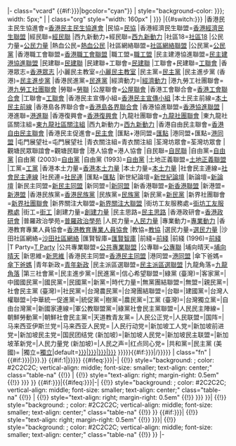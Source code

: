 <!-- Election candidates and results template
     See Template_talk:Election box for details of how to use this template
     {{#if:1| ... }} allows for list markup 
     -->
|- class="vcard" {{#if:{{{當選|{{{elected|}}}}}}|bgcolor="cyan"}}
| style="background-color: {{Party meta/color/{{{政黨|{{{party|}}}}}}}}; width: 5px;" |
| class="org" style="width: 160px" | {{{#if:{{{政黨|{{{party|}}}}}} |{{#switch:{{lc:{{{政黨|{{{party|}}}}}}}}<!--香港-->
|香港民主民生協進會=[[香港民主民生協進會]]
|民協=[[香港民主民生協進會|民協]]
|香港經濟民生聯盟=[[香港經濟民生聯盟]]
|經民聯=[[香港經濟民生聯盟|經民聯]]
|西九新動力+經民聯=[[西九新動力]]{{small|（[[香港經濟民生聯盟|經民聯]]）}}
|社區18=[[社區18]]
|公民力量=[[公民力量 (香港)|公民力量]]
|熱血公民=[[熱血公民]]
|社區網絡聯盟=[[社區網絡聯盟]]
|公民黨=[[公民黨 (香港)|公民黨]]
|香港職工會聯盟=[[香港職工會聯盟]]
|職工盟=[[香港職工會聯盟|職工盟]]
|民主建港協進聯盟=[[民主建港協進聯盟]]
|民建聯=[[民主建港協進聯盟|民建聯]]
|民建聯+工聯會=[[民主建港協進聯盟|民建聯]]{{small|（[[香港工會聯合會|工聯會]]）}}
|工聯會+民建聯=[[香港工會聯合會|工聯會]]{{small|（[[民主建港協進聯盟|民建聯]]）}}
|香港眾志=[[香港眾志]]
|小麗民主教室=[[小麗民主教室]]
|民主黨=[[民主黨 (香港)|民主黨]]
|民主進步黨 (香港)=[[民主進步黨 (香港)|民主進步黨]]
|香港民進黨=[[民主進步黨 (香港)|民進黨]]
|經濟動力=|[[經濟動力]]
|港九勞工社團聯會=[[港九勞工社團聯會]]
|勞聯=[[港九勞工社團聯會|勞聯]]
|公屋聯會=[[公屋聯會]]
|香港工會聯合會=[[香港工會聯合會]]
|工聯會=[[香港工會聯合會|工聯會]]
|香港民主宣傳小組=[[香港民主宣傳小組]]
|本土民主前線=[[本土民主前線]]
|香港島各界聯合會=[[香港島各界聯合會]]
|香港協進聯盟=[[香港協進聯盟]]
|港進聯=[[香港協進聯盟|港進聯]]
|香港復興會=[[香港復興會]]
|九龍社團聯會=[[九龍社團聯會]]
|東九龍社區關注組=[[東九龍社區關注組]]
|西九新動力=[[西九新動力]]
|香港自由民主聯會=[[香港自由民主聯會]]
|香港民主促進會=[[香港民主促進會|民主會]]
|匯點+港同盟=[[匯點]]{{small|（[[香港民主同盟|港同盟]]）}}
|港同盟+匯點=[[香港民主同盟|港同盟]]{{small|（[[匯點]]）}}
|屯門展望社=屯門展望社
|青衣關注組=青衣關注組
|荃灣坊眾會=荃灣坊眾會
|觀塘民眾聯誼會=觀塘民聯會
|港人協會=港人協會
|自民聯=[[香港自由民主聯會|自民聯]]
|自由黨=[[自由黨 (香港)|自由黨]]
|自由黨 (2003)=[[自由黨 (香港)|自由黨]]
|自由黨 (1993)=[[自由黨 (香港)|自由黨]]
|土地正義聯盟=[[土地正義聯盟]]
|工黨=[[工黨 (香港)|工黨]]
|香港本土力量=[[香港本土力量]]
|本土力量=[[香港本土力量|本土力量]]
|社會民主連線=[[社會民主連線]]
|社民連=[[社會民主連線|社民連]]
|匯點=[[匯點]]
|新世紀論壇=[[新世紀論壇]]
|新論壇=[[新世紀論壇|新論壇]]
|新民主同盟=[[新民主同盟]]
|新同盟=|[[新民主同盟|新同盟]]
|新香港聯盟=[[新香港聯盟]]
|新港盟=[[新香港聯盟|新港盟]]
|香港民族黨=[[香港民族黨]]
|民族黨=[[香港民族黨|民族黨]]
|新民黨=[[新民黨 (香港)|新民黨]]
|新界社團聯會=[[新界社團聯會]]
|新界關注大聯盟=[[新界關注大聯盟]]
|街坊工友服務處=[[街坊工友服務處]]
|街工=[[街坊工友服務處|街工]]
|創建力量=[[創建力量]]
|民主思路=[[民主思路]]
|香港政研會=[[香港政研會]]
|普羅政治學苑=[[普羅政治學苑]]
|人民力量=[[人民力量]]
|專業動力=[[專業動力]]
|香港教育專業人員協會=[[香港教育專業人員協會]]
|教協=[[香港教育專業人員協會|教協]]
|選民力量=[[選民力量]]
|沙田社區網絡=[[沙田社區網絡]]
|匯賢智庫=[[匯賢智庫]]
|前綫=[[前綫 (政黨)|前綫]]
|前綫 (1996)=[[前綫 (1996年)|前綫]]
|T Party=[[T Party]]
|公共專業聯盟=[[公共專業聯盟]]
|公專聯=[[公共專業聯盟|公專聯]]
|埔向晴天=[[埔向晴天]]
|新思維=[[新思維 (香港)|新思維]]
|香港民主同盟=[[香港民主同盟]]
|港同盟=[[香港民主同盟|港同盟]]
|傘下爸媽=[[傘下爸媽]]
|青年新政=[[青年新政]]
|民主派區選聯盟=[[民主派區選聯盟]]
|九龍角落=[[九龍角落]]
<!--台灣-->
|第三社會黨={{3SP}}|民主進步黨={{DPP}}|民進黨={{DPP/short}}|信心希望聯盟={{FHL}}|綠黨 (臺灣)={{GPT}}|客家黨={{HP}}|中國國民黨={{KMT}}|國民黨={{KMT/short}}|民國黨={{MKT}}|新黨={{NP}}|時代力量={{NPPT}}|無黨團結聯盟={{NPSU}}|無盟={{NPSU/short}}|親民黨={{PFP}}|社會民主黨 (臺灣)={{SDP}}|社民黨={{SDP/short}}|台灣農民黨={{TFP}}|台灣團結聯盟={{TSU}}|台聯={{TSU/short}}|建國黨={{TWIP}}|台灣人權聯盟={{TWRP}}|中華統一促進黨={{UP}}|統促黨={{UP/short}}|樹黨={{樹黨}}|農民黨={{農民黨}}|工黨 (臺灣)={{台灣工黨}}|台灣獨立黨={{台灣獨立黨}}|自由台灣黨={{自由台灣黨}}|新國家連線={{新國家連線}}|軍公教聯盟黨={{軍公教聯盟黨}}|綠黨社會民主黨聯盟={{綠黨社會民主黨聯盟}}|人民民主陣線={{人民民主陣線}}
<!--朝鮮-->
|朝鮮勞動黨={{WPK}}|朝鮮社會民主黨={{KSD}}|天道教青友黨={{CHO}}
<!--马来西亚-->
|人民公正党={{公正党}}|人民联盟={{人民联盟}}|国阵={{国阵}}|马来西亚伊斯兰党={{伊党}}|马来西亚人民党={{马人民党}}
<!--新加坡-->
|人民行动党={{人民行动党}}|新加坡工人党={{新加坡工人党}}|新加坡前进党={{新加坡前进党}}|新加坡民主党={{DPS}}|国民团结党 (新加坡)={{NSP}}|新加坡人民党={{SPP}}|新加坡民主联盟={{DAS}}|新加坡革新党={{RPS}}|人民力量党 (新加坡)={{PPP}}|人民之声={{PV}}|红点同心党={{RDU}}
<!--美國-->
|共和黨={{GOP}}|民主黨 (美國)={{UDP}}
<!--獨立或其他-->
|獨立=[[無黨籍|獨立]]|default=[[{{{政黨|{{{party|}}}}}}|{{Template:Party meta/shortname/{{{政黨|{{{party|}}}}}}}}]]|[[{{{政黨|{{{party|}}}}}}|{{Template:Party meta/shortname/{{{政黨|{{{party|}}}}}}}}]]
}}}}}{{#if:{{{政黨2|{{{party2|}}}}}}|/{{{政黨2|{{{party2|}}}}}}}}{{{party_note|}}}
| class="fn" |{{#if:{{{編號|{{{number|}}}}}}|{{{編號|{{{number|}}}}}}.}} {{#if:1|{{{候選人|{{{candidate|}}}}}}}}
{{#ifeq:{{{票數|{{{votes|}}}}}}|-|
{{!}} style="background: <!--#ececec-->; color: #2C2C2C; vertical-align: middle; font-size: smaller; text-align: center;" class="table-na" {{!}} <!--{{abbr|N/A|Not available}}--> |
{{!}} style="text-align: right; margin-right: 0.5em" {{!}} {{{票數|{{{votes|}}}}}} }}
{{#if:{{{百分比|{{{percentage|}}}}}}|{{#ifeq:{{{百分比|{{{percentage|}}}}}}|-|
{{!}} style="background: <!--#ececec-->; color: #2C2C2C; vertical-align: middle; font-size: smaller; text-align: center;" class="table-na" {{!}} <!--{{abbr|N/A|Not available}}--> |
{{!}} style="text-align: right; margin-right: 0.5em" {{!}} {{{百分比|{{{percentage|}}}}}} }}|
{{!}} style="background: <!--#ececec-->; color: #2C2C2C; vertical-align: middle; font-size: smaller; text-align: center;" class="table-na" {{!}} <!--{{abbr|N/A|Not available}}--> }}
{{#if:{{{增減|{{{change|}}}}}}|
{{!}} style="text-align: right; margin-right: 0.5em" {{!}} {{{增減|{{{change|}}}}}}|
{{!}} style="background: <!--#ececec-->; color: #2C2C2C; vertical-align: middle; font-size: smaller; text-align: center;" class="table-na" {{!}} <!--{{abbr|N/A|Not available}}--> }}
|-<noinclude>{{documentation}}</noinclude>